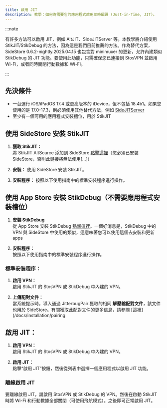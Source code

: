 ```yaml
---
title: 啟用 JIT
description: 教學：如何為需要它的應用程式啟用即時編譯 (Just-in-Time, JIT)。
---
```


:::note

有許多方法可以啟用 JIT，例如 AltJIT、SideJITServer 等。本教學將介紹使用 StikJIT/StikDebug 的方法，因為這是我們目前推薦的方法。作為替代方案，SideStore 0.6.2-nightly.2025.04.15 也包含對 minimuxer 的更新，允許內建類似 StikDebug 的 JIT 功能。要使用此功能，只需確保您已連接到 StosVPN 並啟用 Wi-Fi，或者同時關閉行動數據和 Wi-Fi。

:::

## 先決條件
* 一台運行 iOS/iPadOS 17.4 或更高版本的 iDevice，但不包括 18.4b1。如果您使用的是 17.0-17.3，則必須使用其他替代方法，例如 [SideJITServer](https://github.com/nythepegasus/SideJITServer)
* 至少有一個可用的應用程式安裝槽位，用於 StikJIT

## 使用 SideStore 安裝 StikJIT
   
1. **獲取 StikJIT：**  
   將 StikJIT AltSource 添加到 SideStore [點擊這裡](sidestore://source?url=https://raw.githubusercontent.com/StephenDev0/StikJIT/refs/heads/main/repo.json)（您必須已安裝 SideStore，否則此鏈接將無法使用[...]）

2. **安裝：**
   使用 SideStore 安裝 StikJIT。

3. **安裝程序：**
   按照以下使用指南中的標準安裝程序進行操作。

## 使用 App Store 安裝 StikDebug（不需要應用程式安裝槽位）

1. **安裝 StikDebug**  
   從 App Store 安裝 StikDebug [點擊這裡](https://apps.apple.com/us/app/stikdebug/id6744045754)。一個好消息是，StikDebug 中的 VPN 與 SideStore 中使用的類似，這意味著您可以使用這個去安裝和更新apps

2. **安裝程序：**  
   按照以下使用指南中的標準安裝程序進行操作。

### 標準安裝程序：

1. **啟用 VPN：**  
   啟用 StikJIT 的 StosVPN 或 StikDebug 中內建的 VPN。

2. **上傳配對文件：**  
   當系統提示時，導入通過 JitterbugPair 獲取的相同 **解壓縮配對文件**，該文件也用於 SideStore。有關獲取此配對文件的更多信息，請參閱 [這裡](/docs/installation/pairing

## 啟用 JIT：

1. **啟用 VPN：**  
   啟用 StikJIT 的 StosVPN 或 StikDebug 中內建的 VPN。
   
2. **啟用 JIT：**  
   點擊“啟用 JIT”按鈕，然後從列表中選擇一個應用程式以啟用 JIT 功能。

### 離線啟用 JIT
要離線啟用 JIT，請啟用 StosVPN 或 StikDebug 的 VPN。然後在啟動 StikJIT 時將 Wi-Fi 和行動數據全部關閉（可使用飛航模式）。之後即可正常啟用 JIT。
